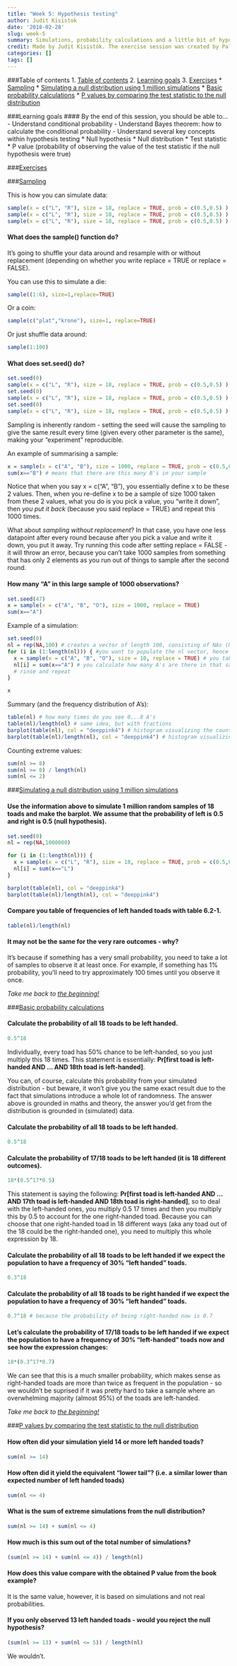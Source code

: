 ```yaml
---
title: "Week 5: Hypothesis testing"
author: Judit Kisistok
date: '2018-02-28'
slug: week-5
summary: Simulations, probability calculations and a little bit of hypothesis testing.
credit: Made by Judit Kisistók. The exercise session was created by Palle Villesen and Thomas Bataillon at Aarhus University.
categories: []
tags: []
---
```


###<a name="toc"></a>Table of contents
1. [Table of contents](#toc)
2. [Learning goals](#goals)
3. [Exercises](#exercises)
    * [Sampling](#exercise1)
    * [Simulating a null distribution using 1 million simulations](#exercise2)
    * [Basic probability calculations](#exercise3)
    * [P values by comparing the test statistic to the null distribution](#exercise4)

###<a name="goals"></a>Learning goals
#### By the end of this session, you should be able to...
- Understand conditional probability
- Understand Bayes theorem: how to calculate the conditional probability
- Understand several key concepts within hypothesis testing
    * Null hypothesis
    * Null distribution
    * Test statistic
    * P value (probability of observing the value of the test statistic if the null hypothesis were true)

###<a name="exercises"></a><u>Exercises</u>


###<a name="exercise1"></a><u>Sampling</u>

This is how you can simulate data:

```r
sample(x = c("L", "R"), size = 18, replace = TRUE, prob = c(0.5,0.5) )
sample(x = c("L", "R"), size = 18, replace = TRUE, prob = c(0.5,0.5) )
sample(x = c("L", "R"), size = 18, replace = TRUE, prob = c(0.5,0.5) )
```

#### What does the sample() function do?

It's going to shuffle your data around and resample with or without replacement (depending on whether you write replace = TRUE or replace = FALSE).


You can use this to simulate a die:
```r
sample((1:6), size=1,replace=TRUE)
```

Or a coin:
```r
sample(c("plat","krone"), size=1, replace=TRUE)
```

Or just shuffle data around:
```r
sample(1:100)
```

#### What does set.seed() do?

```r
set.seed(0)
sample(x = c("L", "R"), size = 18, replace = TRUE, prob = c(0.5,0.5) )
set.seed(0)
sample(x = c("L", "R"), size = 18, replace = TRUE, prob = c(0.5,0.5) )
set.seed(0)
sample(x = c("L", "R"), size = 18, replace = TRUE, prob = c(0.5,0.5) )
```

Sampling is inherently random - setting the seed will cause the sampling to give the same result every time (given every other parameter is the same), making your "experiment" reproducible. 

An example of summarising a sample:

```r
x = sample(x = c("A", "B"), size = 1000, replace = TRUE, prob = c(0.5,0.5) )
sum(x=="B") # means that there are this many B's in your sample
```

Notice that when you say x = c("A", "B"), you essentially define x to be these 2 values. Then, when you re-define x to be a sample of size 1000 taken from these 2 values, what you do is you pick a value, you "write it down", then <em>you put it back</em> (because you said replace = TRUE) and repeat this 1000 times. 

What about <em>sampling without replacement</em>? In that case, you have one less datapoint after every round because after you pick a value and write it down, you put it away. Try running this code after setting replace = FALSE - it will throw an error, because you can't take 1000 samples from something that has only 2 elements as you run out of things to sample after the second round.

#### How many "A" in this large sample of 1000 observations?

```r
set.seed(47)
x = sample(x = c("A", "B", "O"), size = 1000, replace = TRUE)
sum(x=="A")
```

Example of a simulation:

```r
set.seed(0)
nl = rep(NA,100) # creates a vector of length 100, consisting of NAs (Not Available - used in the case of missing data)
for (i in (1:length(nl))) { #you want to populate the nl vector, hence you want to run this loop as many times as long the nl vector is
  x = sample(x = c("A", "B", "O"), size = 10, replace = TRUE) # you take the sample
  nl[i] = sum(x=="A") # you calculate how many A's are there in that sample and put it in the i-th position in the nl vector
  # rinse and repeat
}

x
```

Summary (and the frequency distribution of A's):
```r
table(nl) # how many times do you see 0...8 A's 
table(nl)/length(nl) # same idea, but with fractions
barplot(table(nl), col = "deeppink4") # histogram visualizing the counts (absolute frequencies)
barplot(table(nl)/length(nl), col = "deeppink4") # histogram visualizing the fractions - same tendencies, different scale (relative frequencies)
```

Counting extreme values:

```r
sum(nl >= 8)
sum(nl >= 8) / length(nl)
sum(nl <= 2)
```

###<a name="exercise2"></a><u>Simulating a null distribution using 1 million simulations</u>

#### Use the information above to simulate 1 million random samples of 18 toads and make the barplot. We assume that the probability of left is 0.5 and right is 0.5 (null hypothesis). 

```r
set.seed(0)
nl = rep(NA,1000000)

for (i in (1:length(nl))) {
  x = sample(x = c("L", "R"), size = 18, replace = TRUE, prob = c(0.5,0.5) )
  nl[i] = sum(x=="L")
}

barplot(table(nl), col = "deeppink4")
barplot(table(nl)/length(nl), col = "deeppink4")
```

#### Compare you table of frequencies of left handed toads with table 6.2-1.

```r
table(nl)/length(nl)
```

#### It may not be the same for the very rare outcomes - why?

It's because if something has a very small probability, you need to take a lot of samples to observe it at least once. For example, if something has 1% probability, you'll need to try approximately 100 times until you observe it once.

*Take me back to [the beginning!](#toc)*

###<a name="exercise3"></a><u>Basic probability calculations</u>

#### Calculate the probability of all 18 toads to be left handed.

```r
0.5^18
```

Individually, every toad has 50% chance to be left-handed, so you just multiply this 18 times. This statement is essentially: <b>Pr[first toad is left-handed AND ... AND 18th toad is left-handed]</b>.

You can, of course, calculate this probability from your simulated distribution - but beware, it won't give you the same exact result due to the fact that simulations introduce a whole lot of randomness. The answer above is grounded in maths and theory, the answer you'd get from the distribution is grounded in (simulated) data.

#### Calculate the probability of all 18 toads to be left handed.

```r
0.5^18
```

#### Calculate the probability of 17/18 toads to be left handed (it is 18 different outcomes).

```r
18*(0.5^17*0.5)
```

This statement is saying the following: <b>Pr[first toad is left-handed AND ... AND 17th toad is left-handed AND 18th toad is right-handed]</b>, so to deal with the left-handed ones, you multiply 0.5 17 times and then you multiply this by 0.5 to account for the one right-handed toad. Because you can choose that one right-handed toad in 18 different ways (aka any toad out of the 18 could be the right-handed one), you need to multiply this whole expression by 18.

#### Calculate the probability of all 18 toads to be left handed if we expect the population to have a frequency of 30% "left handed" toads.

```r
0.3^18 
```

#### Calculate the probability of all 18 toads to be right handed if we expect the population to have a frequency of 30% "left handed" toads.

```r
0.7^18 # because the probability of being right-handed now is 0.7
```

#### Let's calculate the probability of 17/18 toads to be left handed if we expect the population to have a frequency of 30% "left-handed" toads now and see how the expression changes:

```r
18*(0.3^17*0.7)
```

We can see that this is a much smaller probability, which makes sense as right-handed toads are more than twice as frequent in the population - so we wouldn't be suprised if it was pretty hard to take a sample where an overwhelming majority (almost 95%) of the toads are left-handed.

*Take me back to [the beginning!](#toc)*

###<a name="exercise4"></a><u>P values by comparing the test statistic to the null distribution</u>

#### How often did your simulation yield 14 or more left handed toads?

```r
sum(nl >= 14)
```

#### How often did it yield the equivalent "lower tail"? (i.e. a similar lower than expected number of left handed toads)

```r
sum(nl <= 4)
```

#### What is the sum of extreme simulations from the null distribution?

```r
sum(nl >= 14) + sum(nl <= 4)
```

#### How much is this sum out of the total number of simulations?

```r
(sum(nl >= 14) + sum(nl <= 4)) / length(nl)
```

#### How does this value compare with the obtained P value from the book example?

It is the same value, however, it is based on simulations and not real probabilities.

#### If you only observed 13 left handed toads - would you reject the null hypothesis?

```r
(sum(nl >= 13) + sum(nl <= 5)) / length(nl)
```

We wouldn't.
